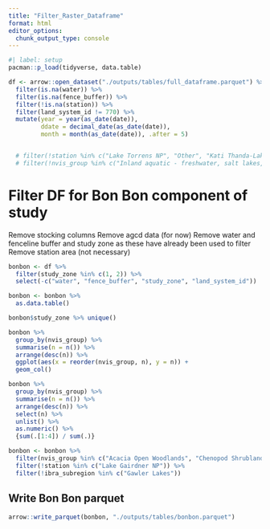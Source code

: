 ```yaml
---
title: "Filter_Raster_Dataframe"
format: html
editor_options: 
  chunk_output_type: console
---
```


```r
#| label: setup
pacman::p_load(tidyverse, data.table)

df <- arrow::open_dataset("./outputs/tables/full_dataframe.parquet") %>% 
  filter(is.na(water)) %>% 
  filter(is.na(fence_buffer)) %>%
  filter(!is.na(station)) %>% 
  filter(land_system_id != 770) %>% 
  mutate(year = year(as_date(date)),
         ddate = decimal_date(as_date(date)),
         month = month(as_date(date)), .after = 5)


  # filter(!station %in% c("Lake Torrens NP", "Other", "Kati Thanda-Lake Eyre NP", "Lake Gairdner NP", "Salt Lake", "Lake Everard", "Coward Springs Railway Siding", "Wadma Kadarbu Mound Springs CP", "Olympic Dam")) %>% 
  # filter(!nvis_group %in% c("Inland aquatic - freshwater, salt lakes, lagoons", "Naturally bare - sand, rock, claypan, mudflat", "Cleared, non-native vegetation, buildings")) 
```

# Filter DF for Bon Bon component of study

Remove stocking columns Remove agcd data (for now) Remove water and fenceline buffer and study zone as these have already been used to filter Remove station area (not necessary)

```r
bonbon <- df %>%
  filter(study_zone %in% c(1, 2)) %>%
  select(-c("water", "fence_buffer", "study_zone", "land_system_id"))

bonbon <- bonbon %>% 
  as.data.table()

bonbon$study_zone %>% unique()

bonbon %>% 
  group_by(nvis_group) %>% 
  summarise(n = n()) %>% 
  arrange(desc(n)) %>% 
  ggplot(aes(x = reorder(nvis_group, n), y = n)) +
  geom_col()

bonbon %>% 
  group_by(nvis_group) %>% 
  summarise(n = n()) %>% 
  arrange(desc(n)) %>% 
  select(n) %>%
  unlist() %>% 
  as.numeric() %>% 
  {sum(.[1:4]) / sum(.)}

bonbon <- bonbon %>% 
  filter(nvis_group %in% c("Acacia Open Woodlands", "Chenopod Shrublands, Samphire Shrublands and Forblands", "Acacia Shrublands", "Acacia Forests and Woodlands")) %>% 
  filter(!station %in% c("Lake Gairdner NP")) %>% 
  filter(!ibra_subregion %in% c("Gawler Lakes"))

```
## Write Bon Bon parquet

```r
arrow::write_parquet(bonbon, "./outputs/tables/bonbon.parquet")
```

